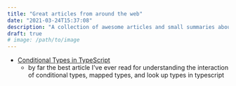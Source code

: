 ```yaml
---
title: "Great articles from around the web"
date: "2021-03-24T15:37:08"
description: "A collection of awesome articles and small summaries about why I like them. Basically my plain text equivalent of pocket."
draft: true
# image: /path/to/image
---
```


- [Conditional Types in TypeScript](https://mariusschulz.com/blog/conditional-types-in-typescript)
  - by far the best article I've ever read for understanding the interaction of conditional types, mapped types, and look up types in typescript
